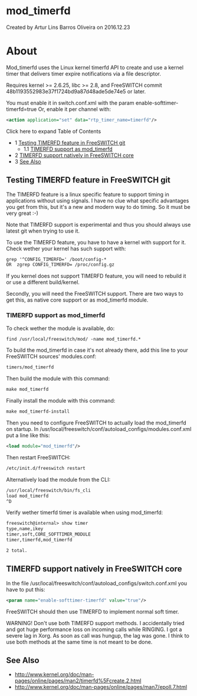 
# mod_timerfd 

 Created by  Artur Lins Barros Oliveira on 2016.12.23

# About

Mod\_timerfd uses the Linux kernel timerfd API to create and use a kernel timer that delivers timer expire notifications via a file descriptor.

Requires kernel >= 2.6.25, libc >= 2.8, and FreeSWITCH commit 48b1193552983e37f1724bd9a87d48ade5de74e5 or later.

You must enable it in switch.conf.xml with the param enable-softtimer-timerfd=true Or, enable it per channel with:

```xml
<action application="set" data="rtp_timer_name=timerfd"/>
```

Click here to expand Table of Contents

* 1 [Testing TIMERFD feature in FreeSWITCH git](#testing-timerfd-feature-in-freeswitch-git)  
   * 1.1 [TIMERFD support as mod\_timerfd](#timerfd-support-as-mod_timerfd)
* 2 [TIMERFD support natively in FreeSWITCH core](#timerfd-support-natively-in-freeswitch-core)
* 3 [See Also](#see-also)

## Testing TIMERFD feature in FreeSWITCH git

The TIMERFD feature is a linux specific feature to support timing in applications without using signals. I have no clue what specific advantages you get from this, but it's a new and modern way to do timing. So it must be very great :-)

Note that TIMERFD support is experimental and thus you should always use latest git when trying to use it.

To use the TIMERFD feature, you have to have a kernel with support for it. Check wether your kernel has such support with:

```xml
grep '^CONFIG_TIMERFD=' /boot/config-*
OR  zgrep CONFIG_TIMERFD= /proc/config.gz
```

If you kernel does not support TIMERFD feature, you will need to rebuild it or use a different build/kernel.

Secondly, you will need the FreeSWITCH support. There are two ways to get this, as native core support or as mod\_timerfd module.

### TIMERFD support as mod_timerfd

To check wether the module is available, do:

```xml
find /usr/local/freeswitch/mod/ -name mod_timerfd.*
```

To build the mod\_timerfd in case it's not already there, add this line to your FreeSWITCH sources' modules.conf:

```xml
timers/mod_timerfd
```

Then build the module with this command:

```xml
make mod_timerfd
```

Finally install the module with this command:

```xml
make mod_timerfd-install
```

Then you need to configure FreeSWITCH to actually load the mod\_timerfd on startup. In /usr/local/freeswitch/conf/autoload\_configs/modules.conf.xml put a line like this:

```xml
<load module="mod_timerfd"/>
```

Then restart FreeSWITCH:

```xml
/etc/init.d/freeswitch restart
```

Alternatively load the module from the CLI:

```xml
/usr/local/freeswitch/bin/fs_cli
load mod_timerfd
^D    
```

  
Verify wether timerfd timer is available when using mod\_timerfd:

```xml
freeswitch@internal> show timer
type,name,ikey
timer,soft,CORE_SOFTTIMER_MODULE
timer,timerfd,mod_timerfd

2 total.
```

## TIMERFD support natively in FreeSWITCH core

In the file /usr/local/freeswitch/conf/autoload\_configs/switch.conf.xml you have to put this:

```xml
<param name="enable-softtimer-timerfd" value="true"/>
```

FreeSWITCH should then use TIMERFD to implement normal soft timer.

WARNING! Don't use both TIMERFD support methods. I accidentally tried and got huge performance loss on incoming calls while RINGING. I got a severe lag in Xorg. As soon as call was hungup, the lag was gone. I think to use both methods at the same time is not meant to be done.

## See Also

* <http://www.kernel.org/doc/man-pages/online/pages/man2/timerfd%5Fcreate.2.html>
* [](http://www.kernel.org/doc/man-pages/online/pages/man2/timerfd%5Fcreate.2.html)<http://www.kernel.org/doc/man-pages/online/pages/man7/epoll.7.html>



